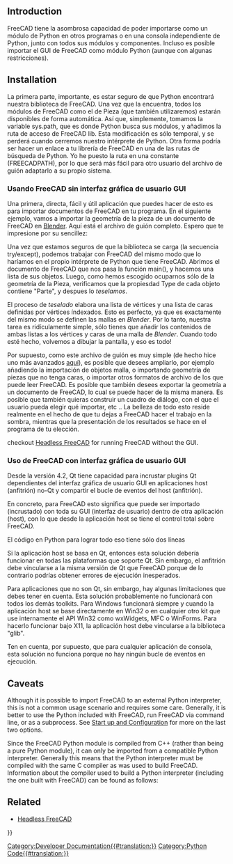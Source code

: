 <languages/>

{{TOCright}}

== Introduction ==

<div class="mw-translate-fuzzy">
FreeCAD tiene la asombrosa capacidad de poder importarse como un módulo de Python en otros programas o en una consola independiente de Python, junto con todos sus módulos y componentes. Incluso es posible importar el GUI de FreeCAD como módulo Python (aunque con algunas restricciones).
</div>

== Installation ==

<div class="mw-translate-fuzzy">
La primera parte, importante, es estar seguro de que Python encontrará nuestra biblioteca de FreeCAD. Una vez que la encuentra, todos los módulos de FreeCAD como el de Pieza (que también utilizaremos) estarán disponibles de forma automática. Así que, simplemente, tomamos la variable sys.path, que es donde Python busca sus módulos, y añadimos la ruta de acceso de FreeCAD lib. Esta modificación es sólo temporal, y se perderá cuando cerremos nuestro intérprete de Python. Otra forma podría ser hacer un enlace a tu librería de FreeCAD en una de las rutas de búsqueda de Python. Yo he puesto la ruta en una constante (FREECADPATH), por lo que será más fácil para otro usuario del archivo de guión adaptarlo a su propio sistema.
</div>

{{Code|lang=python|code=
FREECADPATH = 'C:\\FreeCAD\\bin' # path to your FreeCAD.so or FreeCAD.pyd file
import sys
sys.path.append(FREECADPATH)
}}

<span id="Using_FreeCAD_without_GUI"></span>
<div class="mw-translate-fuzzy">
=== Usando FreeCAD sin interfaz gráfica de usuario GUI ===
</div>

<div class="mw-translate-fuzzy">
Una primera, directa, fácil y útil aplicación que puedes hacer de esto es para importar documentos de FreeCAD en tu programa. En el siguiente ejemplo, vamos a importar la geometría de la pieza de un documento de FreeCAD en [http://www.blender.org Blender]. Aquí está el archivo de guión completo. Espero que te impresione por su sencillez:
</div>
{{Code|lang=python|code=
<nowiki>
FREECADPATH = '/usr/lib/freecad-python3/lib/' # path to your FreeCAD.so or FreeCAD.pyd file,
# for Windows you must either use \\ or / in the path, using a single \ is problematic
# FREECADPATH = 'C:\\FreeCAD\\bin'
import Blender, sys
sys.path.append(FREECADPATH)
 
def import_fcstd(filename):
   try:
       import FreeCAD
   except ValueError:
       Blender.Draw.PupMenu('Error%t|FreeCAD library not found. Please check the FREECADPATH variable in the import script is correct')
   else:
       scene = Blender.Scene.GetCurrent()
       import Part
       doc = FreeCAD.open(filename)
       objects = doc.Objects
       for ob in objects:
           if ob.Type[:4] == 'Part':
               shape = ob.Shape
               if shape.Faces:
                   mesh = Blender.Mesh.New()
                   rawdata = shape.tessellate(1)
                   for v in rawdata[0]:
                       mesh.verts.append((v.x,v.y,v.z))
                   for f in rawdata[1]:
                       mesh.faces.append.append(f)
                   scene.objects.new(mesh,ob.Name)
       Blender.Redraw()

def main():
   Blender.Window.FileSelector(import_fcstd, 'IMPORT FCSTD', 
                        Blender.sys.makename(ext='.fcstd'))    
 
# This lets you import the script without running it
if __name__=='__main__':
   main()
</nowiki>
}}

<div class="mw-translate-fuzzy">
Una vez que estamos seguros de que la biblioteca se carga (la secuencia try/except), podemos trabajar con FreeCAD del mismo modo que lo haríamos en el propio intérprete de Python que tiene FreeCAD. Abrimos el documento de FreeCAD que nos pasa la función main(), y hacemos una lista de sus objetos. Luego, como hemos escogido ocuparnos sólo de la geometría de la Pieza, verificamos que la propiesdad Type de cada objeto contiene "Parte", y despues lo ''teselamos''.
</div>

{{Code|lang=python|code=
       import Part
       doc = FreeCAD.open(filename)
       objects = doc.Objects
       for ob in objects:
           if ob.Type[:4] == 'Part':
}}

El proceso de ''teselado'' elabora una lista de vértices y una lista de caras definidas por vértices índexados. Esto es perfecto, ya que es exactamente del mismo modo se definen las mallas en ''Blender''. Por lo tanto, nuestra tarea es ridículamente simple, sólo tienes que añadir los contenidos de ambas listas a los vértices y caras de una malla de ''Blender''. Cuando todo esté hecho, volvemos a dibujar la pantalla, y eso es todo!

{{Code|lang=python|code=
           if ob.Type[:4] == 'Part':
               shape = ob.Shape
               if shape.Faces:
                   mesh = Blender.Mesh.New()
                   rawdata = shape.tessellate(1)
                   for v in rawdata[0]:
                       mesh.verts.append((v.x,v.y,v.z))
                   for f in rawdata[1]:
                       mesh.faces.append.append(f)
                   scene.objects.new(mesh,ob.Name)
       Blender.Redraw()
}}

<div class="mw-translate-fuzzy">
Por supuesto, como este archivo de guión es muy simple (de hecho hice uno más avanzados [http://yorik.orgfree.com/scripts/import_freecad.py aquí]), es posible que desees ampliarlo, por ejemplo añadiendo la importación de objetos malla, o importando geometría de piezas que no tenga caras, o importar otros formatos de archivo de los que puede leer FreeCAD. Es posible que también desees exportar la geometría a un documento de FreeCAD, lo cual se puede hacer de la misma manera. Es posible que también quieras construir un cuadro de diálogo, con el que el usuario pueda elegir qué importar, etc .. La belleza de todo esto reside realmente en el hecho de que tu dejas a FreeCAD hacer el trabajo en la sombra, mientras que la presentación de los resultados se hace en el programa de tu elección.
</div>

{{Emphasis|Note:}} checkout [[Headless_FreeCAD|Headless FreeCAD]] for running FreeCAD without the GUI.

<span id="Using_FreeCAD_with_GUI"></span>
<div class="mw-translate-fuzzy">
=== Uso de FreeCAD con interfaz gráfica de usuario GUI ===
</div>

Desde la versión 4.2, Qt tiene capacidad para incrustar plugins Qt dependientes del interfaz gráfica de usuario GUI en aplicaciones host (anfitrión) no-Qt y compartir el bucle de eventos del host (anfitrión).

En concreto, para FreeCAD esto significa que puede ser importado (incrustado) con toda su GUI (interfaz de usuario) dentro de otra aplicación (host), con lo que desde la aplicación host se tiene el control total sobre FreeCAD.

El código en Python para lograr todo eso tiene sólo dos líneas

{{Code|code=
import FreeCADGui 
FreeCADGui.showMainWindow()
}}

Si la aplicación host se basa en Qt, entonces  esta solución debería funcionar en todas las plataformas que soporte Qt. Sin embargo, el anfitrión debe vincularse a la misma versión de Qt que FreeCAD porque de lo contrario podrías obtener errores de ejecución inesperados. 

Para aplicaciones que no son Qt, sin embargo, hay algunas limitaciones que debes tener en cuenta. Esta solución probablemente no funcionará con todos los demás toolkits.
Para Windows funcionará siempre y cuando la aplicación host se base directamente en Win32 o en cualquier otro kit que use internamente el API Win32 como wxWidgets, MFC o WinForms. Para hacerlo funcionar bajo X11, la aplicación host debe vincularse a la biblioteca "glib".

Ten en cuenta, por supuesto, que para cualquier aplicación de consola, esta solución no funciona porque no hay ningún bucle de eventos en ejecución.

== Caveats ==

Although it is possible to import FreeCAD to an external Python interpreter, this is not a common usage scenario and requires some care. Generally, it is better to use the Python included with FreeCAD, run FreeCAD via command line, or as a subprocess. See [[Start_up_and_Configuration|Start up and Configuration]] for more on the last two options.

Since the FreeCAD Python module is compiled from C++ (rather than being a pure Python module), it can only be imported from a compatible Python interpreter. Generally this means that the Python interpreter must be compiled with the same C compiler as was used to build FreeCAD. Information about the compiler used to build a Python interpreter (including the one built with FreeCAD) can be found as follows:

{{Code|code=
>>> import sys
>>> sys.version
'2.7.13 (default, Dec 17 2016, 23:03:43) \n[GCC 4.2.1 Compatible Apple LLVM 8.0.0 (clang-800.0.42.1)]'
}}

== Related ==

* [[Headless_FreeCAD|Headless FreeCAD]]


{{Powerdocnavi{{#translation:}}}}
[[Category:Developer Documentation{{#translation:}}]]
[[Category:Python Code{{#translation:}}]]